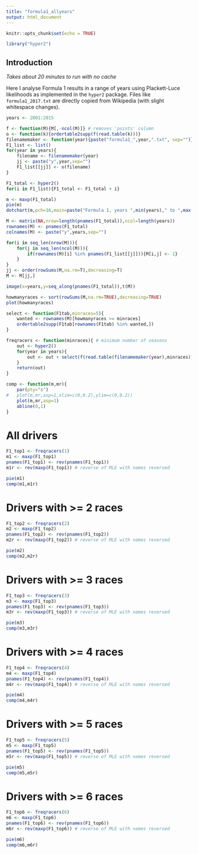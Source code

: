 ```yaml
---
title: "formula1_allyears"
output: html_document
---
```


```r
knitr::opts_chunk$set(echo = TRUE)
```

```r
library("hyper2")
```

## Introduction

*Takes about 20 minutes to run with no cache*

Here I analyse Formula 1 results in a range of years using
Plackett-Luce likelihoods as implemented in the `hyper2` package.
Files like `formula1_2017.txt` are directly copied from Wikipedia
(with slight whitespace changes).

```r
years <- 2001:2015
```



```r
f <- function(M){M[,-ncol(M)]} # removes 'points' column
o <- function(k){ordertable2supp(f(read.table(k)))}
filenamemaker <- function(year){paste("formula1_",year,".txt", sep="")}
F1_list <- list()
for(year in years){
	filename <- filenamemaker(year)
	jj <- paste("y",year,sep="")
	F1_list[[jj]] <- o(filename)
}
```

```r
F1_total <- hyper2()
for(i in F1_list){F1_total <- F1_total + i}
```

```r
m <- maxp(F1_total)
pie(m)
dotchart(m,pch=16,main=paste("Formula 1, years ",min(years)," to ",max(years)))
```

```r
M <- matrix(NA,nrow=length(pnames(F1_total)),ncol=length(years))
rownames(M) <- pnames(F1_total)
colnames(M) <- paste("y",years,sep="")

for(i in seq_len(nrow(M))){
    for(j in seq_len(ncol(M))){
        if(rownames(M)[i] %in% pnames(F1_list[[j]])){M[i,j] <- 1}
    }
}
jj <- order(rowSums(M,na.rm=T),decreasing=T)
M <- M[jj,]

image(x=years,y=seq_along(pnames(F1_total)),t(M))
```


```r
howmanyraces <- sort(rowSums(M,na.rm=TRUE),decreasing=TRUE)
plot(howmanyraces)
```

```r
select <- function(F1tab,minraces=5){
	wanted <- rownames(M)[howmanyraces >= minraces]
	ordertable2supp(F1tab[rownames(F1tab) %in% wanted,])
}
```


```r
freqracers <- function(minraces){ # minimum number of seasons
	out <- hyper2()
	for(year in years){
		out <- out + select(f(read.table(filenamemaker(year),minraces)))
	}	
	return(out)
}

comp <- function(m,mr){
	par(pty="s")
#	plot(m,mr,asp=1,xlim=c(0,0.2),ylim=c(0,0.2))
	plot(m,mr,asp=1)
	abline(0,1)
}
```


# All drivers

```r
F1_top1 <- freqracers(1)
m1 <- maxp(F1_top1)
pnames(F1_top1) <- rev(pnames(F1_top1))
m1r <- rev(maxp(F1_top1)) # reverse of MLE with names reversed
```


```r
pie(m1)
comp(m1,m1r)
```

# Drivers with >= 2 races

```r
F1_top2 <- freqracers(2)
m2 <- maxp(F1_top2)
pnames(F1_top2) <- rev(pnames(F1_top2))
m2r <- rev(maxp(F1_top2)) # reverse of MLE with names reversed
```


```r
pie(m2)
comp(m2,m2r)
```

# Drivers with >= 3 races

```r
F1_top3 <- freqracers(3)
m3 <- maxp(F1_top3)
pnames(F1_top3) <- rev(pnames(F1_top3))
m3r <- rev(maxp(F1_top3)) # reverse of MLE with names reversed
```


```r
pie(m3)
comp(m3,m3r)
```

# Drivers with >= 4 races

```r
F1_top4 <- freqracers(4)
m4 <- maxp(F1_top4)
pnames(F1_top4) <- rev(pnames(F1_top4))
m4r <- rev(maxp(F1_top4)) # reverse of MLE with names reversed
```


```r
pie(m4)
comp(m4,m4r)
```


# Drivers with >= 5 races

```r
F1_top5 <- freqracers(5)
m5 <- maxp(F1_top5)
pnames(F1_top5) <- rev(pnames(F1_top5))
m5r <- rev(maxp(F1_top5)) # reverse of MLE with names reversed
```


```r
pie(m5)
comp(m5,m5r)
```


# Drivers with >= 6 races

```r
F1_top6 <- freqracers(6)
m6 <- maxp(F1_top6)
pnames(F1_top6) <- rev(pnames(F1_top6))
m6r <- rev(maxp(F1_top6)) # reverse of MLE with names reversed
```


```r
pie(m6)
comp(m6,m6r)
```
